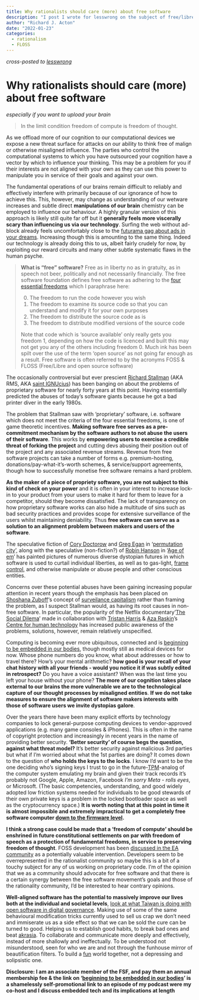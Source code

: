 ```yaml
---
title: Why rationalists should care (more) about free software
description: "I post I wrote for lesswrong on the subject of free/libre software and why it matters"
author: "Richard J. Acton"
date: "2022-01-23"
categories:
  - rationalism
  - FLOSS
---
```


*cross-posted to [lesswrong](https://www.lesswrong.com/posts/SoqQ3ShW2xmdpjeZ7/why-rationalists-should-care-more-about-free-software)*

# Why rationalists should care (more) about free software

*especially if you want to upload your brain*

> In the limit condition freedom of compute is freedom of thought.

As we offload more of our cognition to our computational devices we expose a new threat surface for attacks on our ability to think free of malign or otherwise misaligned influence. 
The parties who control the computational systems to which you have outsourced your cognition have a vector by which to influence your thinking.
This may be a problem for you if their interests are not aligned with your own as they can use this power to manipulate you in service of their goals and against your own. 

The fundamental operations of our brains remain difficult to reliably and effectively interfere with primarily because of our ignorance of how to achieve this. This, however, may change as understanding of our wetware increases and subtle direct **manipulations of our brain** chemistry can be employed to influence our behaviour. A highly granular version of this approach is likely still quite far off but it **generally feels more viscerally scary than influencing us via our technology**. Surfing the web without ad-block already feels uncomfortably close to the [futurama gag about ads in your dreams](https://youtu.be/hlCrcMeVZHs). Increasing though this is amounting to the same thing. Indeed our technology is already doing this to us, albeit fairly crudely for now, by exploiting our reward circuits and many other subtle systematic flaws in the human psyche. 

> __What is "free" software?__
> Free as in liberty no as in gratuity, as in speech not beer, politically and not necessarily financially.
> The free software foundation defines free software as adhering to the [four essential freedoms](https://www.gnu.org/philosophy/free-sw.html) which I paraphrase here:
> 
> 0. The freedom to run the code however you wish
> 1. The freedom to examine its source code so that you can understand and modify it for your own purposes
> 2. The freedom to distribute the source code as is
> 3. The freedom to distribute modified versions of the source code
> 
> Note that code which is 'source available' only really gets you freedom 1, depending on how the code is licenced and built this may not get you any of the others including freedom 0. Much ink has been spilt over the use of the term 'open source' as not going far enough as a result.
> Free software is often referred to by the acronyms FOSS & FLOSS (Free/Libre and open source software)

The occasionally controversial but ever prescient [Richard Stallman](https://en.wikipedia.org/wiki/Richard_Stallman) (AKA RMS, AKA [saint IGNUcius](https://stallman.org/saint.html)) has been banging on about the problems of proprietary software for nearly forty years at this point. Having essentially predicted the abuses of today's software giants because he got a bad printer diver in the early 1980s.

The problem that Stallman saw with 'proprietary' software, i.e. software which does not meet the criteria of the four essential freedoms, is one of game theoretic incentives. **Making software free serves as a pre-commitment mechanism by the software authors to not abuse the users of their software**. 
This works by **empowering users to exercise a credible threat of forking the project** and cutting devs abusing their position out of the project and any associated revenue streams. Revenue from free software projects can take a number of forms e.g. premium-hosting, donations/pay-what-it's-worth schemes, & service/support agreements, though how to successfully monetise free software remains a hard problem.

**As the maker of a piece of propriety software, you are not subject to this kind of check on your power** and it is often in your interest to increase lock-in to your product from your users to make it hard for them to leave for a competitor, should they become dissatisfied. The lack of transparency on how proprietary software works can also hide a multitude of sins such as bad security practices and provides scope for extensive surveillance of the users whilst maintaining deniability. Thus **free software can serve as a solution to an alignment problem between makers and users of the software**.

The speculative fiction of [Cory Doctorow](https://craphound.com/bio/) and [Greg Egan](https://www.gregegan.net/) in '[permutation city](https://www.gregegan.net/PERMUTATION/Permutation.html)', along with the speculative (non-fiction?) of [Robin Hanson](https://www.overcomingbias.com/) in '[Age of em](https://en.wikipedia.org/wiki/The_Age_of_Em)' has painted pictures of numerous diverse dystopian futures in which software is used to curtail individual liberties, as well as to gas-light, [frame control](https://www.lesswrong.com/posts/bQ6zpf6buWgP939ov/frame-control), and otherwise manipulate or abuse people and other conscious entities.

Concerns over these potential abuses have been gaining increasing popular attention in recent years though the emphasis has been placed on [Shoshana Zuboff](https://shoshanazuboff.com/book/shoshana/)'s concept of [surveilance capitalism](https://en.wikipedia.org/wiki/Surveillance_capitalism) rather than framing the problem, as I suspect Stallman would, as having its root causes in non-free software. In particular, the popularity of the Netflix documentary '[The Social Dilema](https://www.thesocialdilemma.com/)' made in collaboration with [Tristan Harris](https://www.tristanharris.com/) & [Aza Raskin](https://aza.wtf/)'s [Centre for human technology](https://www.humanetech.com/) has increased public awareness of the problems, solutions, however, remain relatively unspecified.

Computing is becoming ever more ubiquitous, connected and is [beginning to be embedded in our bodies](https://www.xenothesis.com/20_cyberpunk_special/), though mostly still as medical devices for now. Whose phone numbers do you know, what about addresses or how to travel there? How's your mental arithmetic? **how good is your recall of your chat history with all your friends - would you notice it if was subtly edited in retrospect?** Do you have a voice assistant? When was the last time you left your house without your phone? **The more of our cognition takes place external to our brains the more vulnerable we are to the technological capture of our thought processes by misaligned entities**. **If we do not take measures to ensure the alignment of software makers interests with those of software users we invite dystopias galore**.

Over the years there have been many explicit efforts by technology companies to lock general-purpose computing devices to vendor-approved applications (e.g. many game consoles & iPhones). This is often in the name of copyright protection and increasingly in recent years in the name of providing better security. **'Better security' of course begs the question, against what threat model?** It's better security against malicious 3rd parties but what if I'm worried about what the 1st parties are doing? It comes down to the question of **who holds the keys to the locks**. I know I'd want to be the one deciding who's signing keys I trust to go in the future-[TPM](https://en.wikipedia.org/wiki/Trusted_Platform_Module)-analog of the computer system emulating my brain and given their track records it's probably not Google, Apple, Amazon, Facebook *I'm sorry Meta - rolls eyes*, or Microsoft. (The basic competencies, understanding, and good widely adopted low friction systems needed for individuals to be good stewards of their own private keys is a problem in the locked bootloader space as well as the cryptocurrency space.) **It is worth noting that at this point in time it is almost impossible and extremely impractical to get a completely free software computer [down to the firmware level](https://libreboot.org/faq.html).**

**I think a strong case could be made that a 'freedom of compute' should be enshrined in future constitutional settlements on par with freedom of speech as a protection of fundamental freedoms, in service to preserving freedom of thought**. FOSS development has been [discussed in the EA community](https://forum.effectivealtruism.org/posts/rfpKuHt8CoBtjykyK/how-impactful-is-free-and-open-source-software-development) as a potentially valuable intervention. Developers seem to be overrepresented in the rationalist community so maybe this is a bit of a touchy subject for any of us working on proprietary code. I'm of the opinion that we as a community should advocate for free software and that there is a certain synergy between the free software movement's goals and those of the rationality community, I'd be interested to hear contrary opinions. 

**Well-aligned software has the potential to massively improve our lives both at the individual and societal levels**, [look at what Taiwan is doing with open software in digital governance](https://www.youtube.com/playlist?list=PLNEfwKn4eF0Viixb5Np6YDrWFw17PvH9z). Making use of some of the same behavioural modification tricks currently used to sell us crap we don't need and immiserate us as a side effect so that we can be sold the cure can be turned to good. Helping us to establish good habits, to break bad ones and beat [akrasia](https://www.lesswrong.com/tag/akrasia). To collaborate and communicate more deeply and effectively, instead of more shallowly and ineffectually. To be understood not misunderstood, seen for who we are and not through the funhouse mirror of beautification filters. To build a [fun](https://www.lesswrong.com/tag/fun-theory) world together, not a depressing and solipsistic one.

__Disclosure: I am an associate member of the FSF, and pay them an annual membership fee & the link on '[beginning to be embedded in our bodies](https://www.xenothesis.com/20_cyberpunk_special/)' is a shamelessly self-promotional link to an episode of my podcast were my co-host and I discuss embedded tech and its implications at length__


